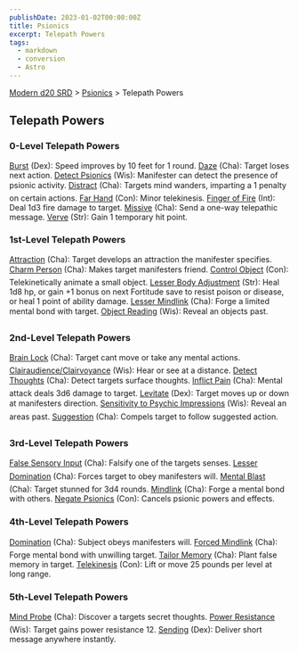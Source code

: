 ```yaml
---
publishDate: 2023-01-02T00:00:00Z
title: Psionics
excerpt: Telepath Powers
tags:
  - markdown
  - conversion
  - Astro
---
```


[Modern d20 SRD](/#modernD20) > [Psionics](modern-d20-srd-psionics-index) > Telepath Powers

## Telepath Powers

### 0-Level Telepath Powers

[Burst](modern-d20-srd-psionics-burst) (Dex): Speed improves by 10 feet for 1 round.
[Daze](modern-d20-srd-psionics-daze) (Cha): Target loses next action.
[Detect Psionics](modern-d20-srd-psionics-detect-psionics) (Wis): Manifester can detect the presence of psionic activity.
[Distract](modern-d20-srd-psionics-distract) (Cha): Targets mind wanders, imparting a 1 penalty on certain actions.
[Far Hand](modern-d20-srd-psionics-far-hand) (Con): Minor telekinesis.
[Finger of Fire](modern-d20-srd-psionics-finger-of-fire) (Int): Deal 1d3 fire damage to target.
[Missive](modern-d20-srd-psionics-missive) (Cha): Send a one-way telepathic message.
[Verve](modern-d20-srd-psionics-verve) (Str): Gain 1 temporary hit point.

### 1st-Level Telepath Powers

[Attraction](modern-d20-srd-psionics-attraction) (Cha): Target develops an attraction the manifester specifies.
[Charm Person](modern-d20-srd-psionics-charm-person) (Cha): Makes target manifesters friend.
[Control Object](modern-d20-srd-psionics-control-object) (Con): Telekinetically animate a small object.
[Lesser Body Adjustment](modern-d20-srd-psionics-lesser-body-adjustment) (Str): Heal 1d8 hp, or gain +1 bonus on next Fortitude save to resist poison or disease, or heal 1 point of ability damage.
[Lesser Mindlink](modern-d20-srd-psionics-lesser-mindlink) (Cha): Forge a limited mental bond with target.
[Object Reading](modern-d20-srd-psionics-object-reading) (Wis): Reveal an objects past.

### 2nd-Level Telepath Powers

[Brain Lock](modern-d20-srd-psionics-brain-lock) (Cha): Target cant move or take any mental actions.
[Clairaudience/Clairvoyance](modern-d20-srd-psionics-clairaudience-clairvoyance) (Wis): Hear or see at a distance.
[Detect Thoughts](modern-d20-srd-psionics-detect-thoughts) (Cha): Detect targets surface thoughts.
[Inflict Pain](modern-d20-srd-psionics-inflict-pain) (Cha): Mental attack deals 3d6 damage to target.
[Levitate](modern-d20-srd-psionics-levitate) (Dex): Target moves up or down at manifesters direction.
[Sensitivity to Psychic Impressions](modern-d20-srd-psionics-sensitivity-to-psychic-impressions) (Wis): Reveal an areas past.
[Suggestion](modern-d20-srd-psionics-suggestion) (Cha): Compels target to follow suggested action.

### 3rd-Level Telepath Powers

[False Sensory Input](modern-d20-srd-psionics-false-sensory-input) (Cha): Falsify one of the targets senses.
[Lesser Domination](modern-d20-srd-psionics-lesser-domination) (Cha): Forces target to obey manifesters will.
[Mental Blast](modern-d20-srd-psionics-mental-blast) (Cha): Target stunned for 3d4 rounds.
[Mindlink](modern-d20-srd-psionics-mindlink) (Cha): Forge a mental bond with others.
[Negate Psionics](modern-d20-srd-psionics-negate-psionics) (Con): Cancels psionic powers and effects.

### 4th-Level Telepath Powers

[Domination](modern-d20-srd-psionics-domination) (Cha): Subject obeys manifesters will.
[Forced Mindlink](modern-d20-srd-psionics-forced-mindlink) (Cha): Forge mental bond with unwilling target.
[Tailor Memory](modern-d20-srd-psionics-tailor-memory) (Cha): Plant false memory in target.
[Telekinesis](modern-d20-srd-psionics-telekinesis) (Con): Lift or move 25 pounds per level at long range.

### 5th-Level Telepath Powers

[Mind Probe](modern-d20-srd-psionics-mind-probe) (Cha): Discover a targets secret thoughts.
[Power Resistance](modern-d20-srd-psionics-power-resistance) (Wis): Target gains power resistance 12.
[Sending](modern-d20-srd-psionics-sending) (Dex): Deliver short message anywhere instantly.
